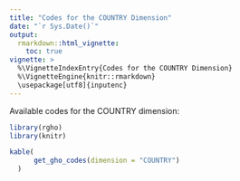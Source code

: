 ```yaml
---
title: "Codes for the COUNTRY Dimension"
date: "`r Sys.Date()`"
output:
  rmarkdown::html_vignette:
    toc: true
vignette: >
  %\VignetteIndexEntry{Codes for the COUNTRY Dimension}
  %\VignetteEngine{knitr::rmarkdown}
  \usepackage[utf8]{inputenc}
---
```


Available codes for the COUNTRY dimension:

```r
library(rgho)
library(knitr)
```

```r
kable(
      get_gho_codes(dimension = "COUNTRY")
  )
```
